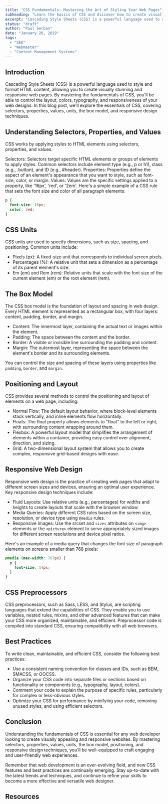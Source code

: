 ```yaml
---
title: "CSS Fundamentals: Mastering the Art of Styling Your Web Pages"
subheading: "Learn the basics of CSS and discover how to create visually appealing and responsive web designs with ease."
excerpt: "Cascading Style Sheets (CSS) is a powerful language used to style and format HTML content, allowing you to create visually stunning and responsive web pages. By mastering the fundamentals of CSS, you'll be able to control the layout, colors, typography, and responsiveness of your web designs. In this blog post, we'll explore the essentials of CSS, covering selectors, properties, values, units, the box model, and responsive design techniques."
status: "draft"
author: "Paul Serban"
date: "January 20, 2019"
tags:
  - "SEO"
  - "Webmaster"
  - "Content Management Systems"
---
```


## Introduction

Cascading Style Sheets (CSS) is a powerful language used to style and format HTML content, allowing you to create visually stunning and responsive web pages. By mastering the fundamentals of CSS, you'll be able to control the layout, colors, typography, and responsiveness of your web designs. In this blog post, we'll explore the essentials of CSS, covering selectors, properties, values, units, the box model, and responsive design techniques.

## Understanding Selectors, Properties, and Values

CSS works by applying styles to HTML elements using selectors, properties, and values.

Selectors: Selectors target specific HTML elements or groups of elements to apply styles. Common selectors include element type (e.g., p or h1), class (e.g., .button), and ID (e.g., #header).
Properties: Properties define the aspect of an element's appearance that you want to style, such as font-size, color, or margin.
Values: Values are the specific settings applied to a property, like '16px', 'red', or '2em'.
Here's a simple example of a CSS rule that sets the font size and color of all paragraph elements:

```css
p {
  font-size: 16px;
  color: red;
}
```

## CSS Units

CSS units are used to specify dimensions, such as size, spacing, and positioning. Common units include:

- Pixels (px): A fixed-size unit that corresponds to individual screen pixels.
- Percentages (%): A relative unit that sets a dimension as a percentage of its parent element's size.
- Em (em) and Rem (rem): Relative units that scale with the font size of the current element (em) or the root element (rem).

## The Box Model

The CSS box model is the foundation of layout and spacing in web design. Every HTML element is represented as a rectangular box, with four layers: content, padding, border, and margin.

- Content: The innermost layer, containing the actual text or images within the element.
- Padding: The space between the content and the border.
- Border: A visible or invisible line surrounding the padding and content.
- Margin: The outermost layer, representing the space between the element's border and its surrounding elements.

You can control the size and spacing of these layers using properties like `padding`, `border`, and `margin`.

## Positioning and Layout
CSS provides several methods to control the positioning and layout of elements on a web page, including:

- Normal Flow: The default layout behavior, where block-level elements stack vertically, and inline elements flow horizontally.
- Floats: The float property allows elements to "float" to the left or right, with surrounding content wrapping around them.
- Flexbox: A powerful layout model that simplifies the arrangement of elements within a container, providing easy control over alignment, direction, and sizing.
- Grid: A two-dimensional layout system that allows you to create complex, responsive grid-based designs with ease.

## Responsive Web Design
Responsive web design is the practice of creating web pages that adapt to different screen sizes and devices, ensuring an optimal user experience. Key responsive design techniques include:

- Fluid Layouts: Use relative units (e.g., percentages) for widths and heights to create layouts that scale with the browser window.
- Media Queries: Apply different CSS rules based on the screen size, resolution, or device type using `@media` rules.
- Responsive Images: Use the srcset and `sizes` attributes on `<img>` elements or the `<picture>` element to serve appropriately sized images for different screen resolutions and device pixel ratios.

Here's an example of a media query that changes the font size of paragraph elements on screens smaller than 768 pixels:

```css
@media (max-width: 767px) {
  p {
    font-size: 14px;
  }
}
```

## CSS Preprocessors
CSS preprocessors, such as Sass, LESS, and Stylus, are scripting languages that extend the capabilities of CSS. They enable you to use variables, nested rules, mixins, and other advanced features that can make your CSS more organized, maintainable, and efficient. Preprocessor code is compiled into standard CSS, ensuring compatibility with all web browsers.

## Best Practices
To write clean, maintainable, and efficient CSS, consider the following best practices:

- Use a consistent naming convention for classes and IDs, such as BEM, SMACSS, or OOCSS.
- Organize your CSS code into separate files or sections based on functionality or components (e.g., typography, layout, colors).
- Comment your code to explain the purpose of specific rules, particularly for complex or less-obvious styles.
- Optimize your CSS for performance by minifying your code, removing unused styles, and using efficient selectors.

## Conclusion

Understanding the fundamentals of CSS is essential for any web developer looking to create visually appealing and responsive websites. By mastering selectors, properties, values, units, the box model, positioning, and responsive design techniques, you'll be well-equipped to craft engaging and user-friendly web experiences.

Remember that web development is an ever-evolving field, and new CSS features and best practices are continually emerging. Stay up-to-date with the latest trends and techniques, and continue to refine your skills to become a more effective and versatile web designer.

## Resources
<Link href="https://www.w3schools.com/css/" label="W3Schools - CSS Tutorial" isInternal={false}/>
<Link href="https://web.dev/learn/css/" label="web.dev - Learn CSS" isInternal={false}/>
<Link href="https://www.freecodecamp.org/learn/responsive-web-design/" label="freecodecamp.org - Responsive Web Design" isInternal={false}/>
<Link href="https://learn.shayhowe.com/html-css/building-your-first-web-page/" label="shayhowe.com - Learn to Code HTML and CSS" isInternal={false}/>
<Link href="https://www.youtube.com/watch?v=yfoY53QXEnI" label="youtube.com/traversy-media - CSS Crash Course" isInternal={false}/>
<Link href="https://www.youtube.com/watch?v=D-h8L5hgW-w" label="youtube.com - HTML and CSS Tutorial for 2021 - Complete Crash Course" isInternal={false}/>
<Link href="https://www.youtube.com/watch?v=FqmB-Zj2-PA" label="youtube.com - CSS Masterclass - Tutorial & Course for Beginners" isInternal={false}/>